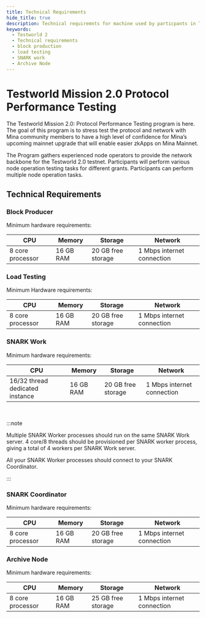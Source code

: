 ```yaml
---
title: Technical Requirements
hide_title: true
description: Technical requiremnts for machine used by particpants in Testworld 2.0
keywords:
  - Testworld 2
  - Technical requirements
  - block production
  - load testing
  - SNARK work
  - Archive Node
---
```


# Testworld Mission 2.0 Protocol Performance Testing
The Testworld Mission 2.0: Protocol Performance Testing program is here. The goal of this program is to stress test the protocol and network with Mina community members to have a high level of confidence for Mina’s upcoming mainnet upgrade that will enable easier zkApps on Mina Mainnet.

The Program gathers experienced node operators to provide the network backbone for the Testworld 2.0 testnet. Participants will perform various node operation testing tasks for different grants. Participants can perform multiple node operation tasks.

## Technical Requirements

### Block Producer
Minimum hardware requirements:

| CPU               | Memory      | Storage           | Network                    |
| ----------------- |------------ |------------------ |--------------------------- |
| 8 core processor  | 16 GB RAM   | 20 GB free storage | 1 Mbps internet connection | 

### Load Testing 
Minimum Hardware requirements:

| CPU               | Memory      | Storage           | Network                    |
| ----------------- |------------ |------------------ |--------------------------- |
| 8 core processor  | 16 GB RAM   | 20 GB free storage | 1 Mbps internet connection | 

### SNARK Work
Minimum hardware requirements:

| CPU               | Memory      | Storage           | Network                    |
| ----------------- |------------ |------------------ |--------------------------- |
| 16/32 thread dedicated instance  | 16 GB RAM   | 20 GB free storage | 1 Mbps internet connection | 

<br />

:::note

Multiple SNARK Worker processes should run on the same SNARK Work server. 4 core/8 threads should be provisioned per SNARK worker process, giving a total of 4 workers per SNARK Work server.

All your SNARK Worker processes should connect to your SNARK Coordinator.

:::

### SNARK Coordinator
Minimum hardware requirements:

| CPU               | Memory      | Storage           | Network                    |
| ----------------- |------------ |------------------ |--------------------------- |
| 8 core processor  | 16 GB RAM   | 20 GB free storage | 1 Mbps internet connection | 

### Archive Node
Minimum hardware requirements:

| CPU               | Memory      | Storage           | Network                    |
| ----------------- |------------ |------------------ |--------------------------- |
| 8 core processor  | 16 GB RAM   | 25 GB free storage | 1 Mbps internet connection | 


